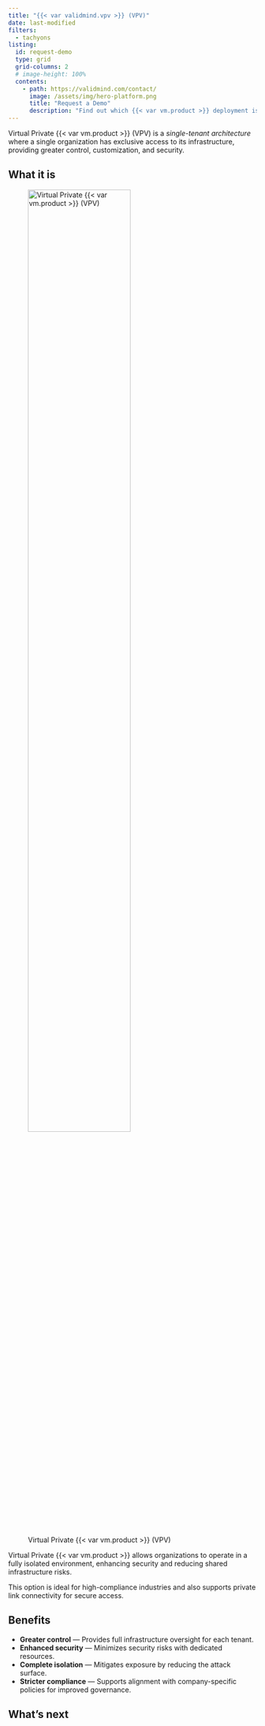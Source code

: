 ```yaml
---
title: "{{< var validmind.vpv >}} (VPV)"
date: last-modified
filters:
  - tachyons
listing:
  id: request-demo
  type: grid
  grid-columns: 2
  # image-height: 100%
  contents:
    - path: https://validmind.com/contact/
      image: /assets/img/hero-platform.png
      title: "Request a Demo"
      description: "Find out which {{< var vm.product >}} deployment is right for you by getting in touch."
---
```


Virtual Private {{< var vm.product >}} (VPV) is a _single-tenant architecture_ where a single organization has exclusive access to its infrastructure, providing greater control, customization, and security. 

## What it is

![Virtual Private {{< var vm.product >}} (VPV)](virtual-private-validmind.png){width="70%" fig-alt="An image showing a {{< var validmind.vpv >}} (single-tenant) cloud deployment"}

Virtual Private {{< var vm.product >}} allows organizations to operate in a fully isolated environment, enhancing security and reducing shared infrastructure risks.

This option is ideal for high-compliance industries and also supports private link connectivity for secure access.

## Benefits

- **Greater control** — Provides full infrastructure oversight for each tenant.
- **Enhanced security** — Minimizes security risks with dedicated resources.
- **Complete isolation** — Mitigates exposure by reducing the attack surface.
- **Stricter compliance** — Supports alignment with company-specific policies for improved governance.

## What's next

:::{#request-demo}
:::

